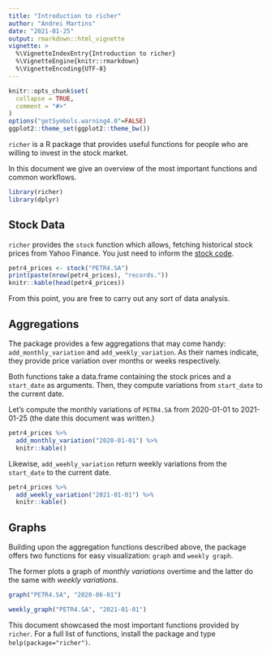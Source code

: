 ```yaml
---
title: "Introduction to richer"
author: "Andrei Martins"
date: "2021-01-25"
output: rmarkdown::html_vignette
vignette: >
  %\VignetteIndexEntry{Introduction to richer}
  %\VignetteEngine{knitr::rmarkdown}
  %\VignetteEncoding{UTF-8}
---
```


```r
knitr::opts_chunk$set(
  collapse = TRUE,
  comment = "#>"
)
options("getSymbols.warning4.0"=FALSE)
ggplot2::theme_set(ggplot2::theme_bw())
```

`richer` is a R package that provides useful functions for people who are willing
to invest in the stock market.

In this document we give an overview of the most important functions and common
workflows.


```r
library(richer)
library(dplyr)
```

## Stock Data

`richer` provides the `stock` function which allows, fetching historical stock
prices from Yahoo Finance. You just need to inform the [stock code](https://finance.yahoo.com/quote/PETR4.SA?p=PETR4.SA).

```r
petr4_prices <- stock("PETR4.SA")
print(paste(nrow(petr4_prices), "records."))
knitr::kable(head(petr4_prices))
```
From this point, you are free to carry out any sort of data analysis.

## Aggregations

The package provides a few aggregations that may come handy:
`add_monthly_variation` and `add_weekly_variation`. As their
names indicate, they provide price variation over months or
weeks respectively.

Both functions take a data.frame containing the stock prices
and a `start_date` as arguments. Then, they compute variations
from `start_date` to the current date.

Let's compute the monthly variations of `PETR4.SA` from 2020-01-01
to 2021-01-25 (the date this document was written.)

```r
petr4_prices %>%
  add_monthly_variation("2020-01-01") %>%
  knitr::kable()
```
Likewise, `add_weehly_variation` return weekly variations from the `start_date`
to the current date.

```r
petr4_prices %>%
  add_weekly_variation("2021-01-01") %>%
  knitr::kable()
```

## Graphs

Building upon the aggregation functions described above, the package
offers two functions for easy visualization: `graph` and `weekly graph`.

The former plots a graph of *monthly variations* overtime and the latter
do the same with *weekly variations*.


```r
graph("PETR4.SA", "2020-06-01")
```

```r
weekly_graph("PETR4.SA", "2021-01-01")
```

This document showcased the most important functions provided by `richer`.
For a full list of functions, install the package and type ` help(package="richer")`.


